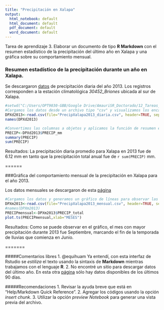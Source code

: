 ---
title: "Precipitación en Xalapa"
output:
  html_notebook: default
  html_document: default
  pdf_document: default
  word_document: default
---

Tarea de aprendizaje 3. Elaborar un documento de tipo **R Markdown** con el resumen estadístico de la precipitación del último año en Xalapa y una gráfica sobre su comportamiento mensual.

### Resumen estadístico de la precipitación durante un año en Xalapa. 

Se descargaron [datos](http://smn.conagua.gob.mx/tools/RESOURCES/Diarios/30452.txt) de precipitación diaria del año 2013. Los registros corresponden a la estación climatológica *30452_Briones* ubicada al sur de Xalapa.  

```{r}
#setwd("C:/Users/OPT9030-GBB/Google Drive/AmauriSR_Doctorado/12_Tareas_PROGRAMACIÓN")
#Cargamos los datos desde un archivo tipo "csv" y visualizamos los encabezados. 
DPXd2013<-read.csv(file="PrecipXalapa2013_diaria.csv", header=TRUE, sep=",")
names(DPXd2013)
```

```{r}
#Convertimos las columnas a objetos y aplicamos la función de resumen estadístico.
PRECIP<-DPXd2013$PRECIP_mm
summary(PRECIP)
sum(PRECIP)
```

Resultados: La precipitación diaria promedio para Xalapa en 2013 fue de 6.12 mm en tanto que la precipitación total anual fue de `r sum(PRECIP)` mm. 

======

###Gráfica del comportamiento mensual de la precipitación en Xalapa para el año 2013. 

Los datos mensuales se descargaron de esta [página](http://smn.conagua.gob.mx/tools/RESOURCES/Mensuales/ver/00030452.TXT)

```{r}
#Cargamos los datos y generamos un gráfico de líneas para observar las tendencias. 
DPXm2013<-read.csv(file="PrecipXalapa2013_mensual.csv", header=TRUE, sep=",")
#names(DPXm2013)
PRECIPmensual<-DPXm2013$PRECIP_total
plot.ts(PRECIPmensual,xlab="MESES")

```

Resultados: 
Como se puede observar en el gráfico, el mes con mayor precipitación durante 2013 fue Septiembre, marcando el fin de la temporada de lluvias que comienza en Junio. 

=======


#####Comentarios libres
1. @equihuam Ya entendí, con esta interfaz de Rstudio se *estiliza* el texto usando la sintaxis de **Markdown** mientras trabajamos con el lenguaje **R**. 
2. No encontré un sitio para descargar datos del último año. En esta otra [página](http://smn.cna.gob.mx/es/observando-el-tiempo/estaciones-meteorologicas-automaticas-ema-s) sólo hay datos disponibles de los últimos 90 días.

#####Recomendaciones
1. Revisar la ayuda breve que está en “Help/Markdown Quick Reference”.
2. Agregar los códigos usando la opción *insert chunk*.
3. Utilizar la opción *preview Notebook* para generar una vista previa del archivo.
